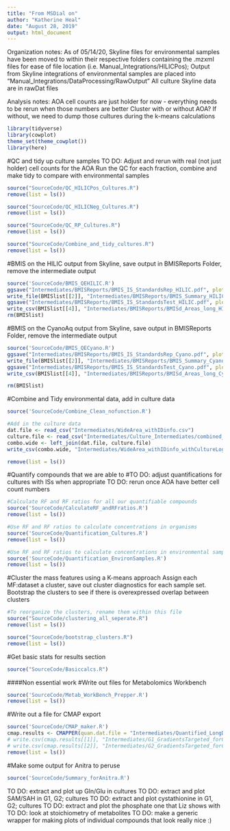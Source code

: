 ```yaml
---
title: "From MSDial on"
author: "Katherine Heal"
date: "August 28, 2019"
output: html_document
---
```

Organization notes:
As of 05/14/20, Skyline files for environmental samples have been moved to within their respective folders containing the .mzxml files for ease of file location (i.e. Manual_Integrations/HILICPos); Output from Skyline integrations of environmental samples are placed into "Manual_Integrations/DataProcessing/RawOutput"
All culture Skyline data are in rawDat files

Analysis notes:
AOA cell counts are just holder for now - everything needs to be rerun when those numbers are better
Cluster with or without AOA?  If without, we need to dump those cultures during the k-means calculations

```r
library(tidyverse)
library(cowplot)
theme_set(theme_cowplot())
library(here)
```

#QC and tidy up culture samples
TO DO: Adjust and rerun with real (not just holder) cell counts for the AOA
Run the QC for each fraction, combine and make tidy to compare with environmental samples
```r
source("SourceCode/QC_HILICPos_Cultures.R")
remove(list = ls())

source("SourceCode/QC_HILICNeg_Cultures.R")
remove(list = ls())

source("SourceCode/QC_RP_Cultures.R")
remove(list = ls())

source("SourceCode/Combine_and_tidy_cultures.R")
remove(list = ls())
```

#BMIS on the HILIC output from Skyline, save output in BMISReports Folder, remove the intermediate output
```r
source('SourceCode/BMIS_QEHILIC.R')
ggsave("Intermediates/BMISReports/BMIS_IS_StandardsRep_HILIC.pdf", plot = BMISlist[[1]], device = "pdf", width = 10, height = 10, units = "in")
write_file(BMISlist[[2]], "Intermediates/BMISReports/BMIS_Summary_HILIC.txt")
ggsave("Intermediates/BMISReports/BMIS_IS_StandardsTest_HILIC.pdf", plot = BMISlist[[3]], device = "pdf", width = 10, height = 10, units = "in")
write_csv(BMISlist[[4]], "Intermediates/BMISReports/BMISd_Areas_long_HILIC.csv")
rm(BMISlist)
```

#BMIS on the CyanoAq output from Skyline, save output in BMISReports Folder, remove the intermediate output
```r
source('SourceCode/BMIS_QECyano.R')
ggsave("Intermediates/BMISReports/BMIS_IS_StandardsRep_Cyano.pdf", plot = BMISlist[[1]], device = "pdf", width = 10, height = 10, units = "in")
write_file(BMISlist[[2]], "Intermediates/BMISReports/BMIS_Summary_Cyano.txt")
ggsave("Intermediates/BMISReports/BMIS_IS_StandardsTest_Cyano.pdf", plot = BMISlist[[3]], device = "pdf", width = 10, height = 10, units = "in")
write_csv(BMISlist[[4]], "Intermediates/BMISReports/BMISd_Areas_long_Cyano.csv")

rm(BMISlist)
```

#Combine and Tidy environmental data, add in culture data
```r
source('SourceCode/Combine_Clean_nofunction.R')

#Add in the culture data
dat.file <- read_csv("Intermediates/WideArea_withIDinfo.csv")
culture.file <- read_csv("Intermediates/Culture_Intermediates/combined_wide_LogBioArea.csv")
combo.wide <- left_join(dat.file, culture.file)
write_csv(combo.wide, "Intermediates/WideArea_withIDinfo_withCultureLogBioArea.csv")

remove(list = ls())
```

#Quantify compounds that we are able to
#TO DO: adjust quantifications for cultures with ISs when appropriate
TO DO: rerun once AOA have better cell count numbers
```r
#Calculate RF and RF ratios for all our quantifiable compounds
source('SourceCode/CalculateRF_andRFratios.R')
remove(list = ls())

#Use RF and RF ratios to calculate concentrations in organisms
source('SourceCode/Quantification_Cultures.R')
remove(list = ls())

#Use RF and RF ratios to calculate concentrations in environmental samples 
source('SourceCode/Quantification_EnvironSamples.R')
remove(list = ls())
```

#Cluster the mass features using a K-means approach 
Assign each MF:dataset a cluster, save out cluster diagnostics for each sample set.  
Bootstrap the clusters to see if there is overexpressed overlap between clusters
```r
#To reorganize the clusters, rename them within this file
source("SourceCode/clustering_all_seperate.R") 
remove(list = ls())

source("SourceCode/bootstrap_clusters.R")
remove(list = ls())
```

#Get basic stats for results section
```r
source("SourceCode/Basiccalcs.R")
```


####Non essential work
#Write out files for Metabolomics Workbench
```r
source('SourceCode/Metab_WorkBench_Prepper.R')
remove(list = ls())
```

#Write out a file for CMAP export
```r
source('SourceCode/CMAP_maker.R')
cmap.results <- CMAPPER(quan.dat.file = "Intermediates/Quantified_LongDat.csv", metaG1.file = "MetaData/SampInfo_wMetaData_withUTC.csv")
# write.csv(cmap.results[[1]], "Intermediates/G1_GradientsTargeted_forCMAP.csv")
# write.csv(cmap.results[[2]], "Intermediates/G2_GradientsTargeted_forCMAP.csv")
remove(list = ls())
```

#Make some output for Anitra to peruse
```r
source('SourceCode/Summary_forAnitra.R')
```


TO DO: extract and plot up Gln/Glu in cultures
TO DO: extract and plot SAM/SAH in G1, G2; cultures
TO DO: extract and plot cystathionine in G1, G2; cultures
TO DO: extract and plot the phosphate one that Liz shows with 
TO DO: look at stoichiometry of metabolites
TO DO: make a generic wrapper for making plots of individual compounds that look really nice :)



